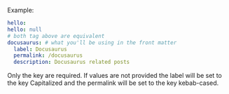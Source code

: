 Example:

```yml title="tags.yml"
hello:
hello: null
# both tag above are equivalent
docusaurus: # what you'll be using in the front matter
  label: Docusaurus
  permalink: /docusaurus
  description: Docusaurus related posts
```

Only the key are required. If values are not provided the label will be set to the key Capitalized and the permalink will be set to the key kebab-cased.
